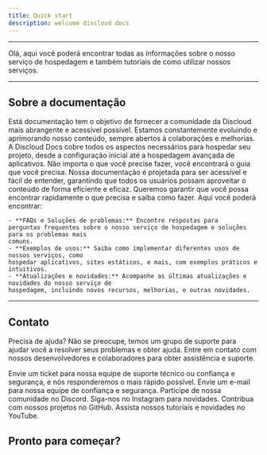```yaml
---
title: Quick start
description: welcome discloud docs
---
```


---

Olá, aqui você poderá encontrar todas as informações sobre o nosso serviço de hospedagem e também tutoriais de como utilizar nossos serviços.

---

## Sobre a documentação

<Accordions>
  <Accordion title="Quais os nossos objetivos?" emote="ClipboardCheck">
    Está documentação tem o objetivo de fornecer a comunidade da Discloud mais abrangente e
    acessível possível. Estamos constantemente evoluindo e aprimorando nosso conteúdo, sempre
    abertos à colaborações e melhorias.
  </Accordion>
  <Accordion title="Qual conteúdo temos?" emote="LibraryBig">
    A Discloud Docs cobre todos os aspectos necessários para hospedar seu projeto, desde a
    configuração inicial até a hospedagem avançada de aplicativos. Não importa o que você precise
    fazer, você encontrará o guia que você precisa.
  </Accordion>
  <Accordion title="Acessibilidade" emote="PersonStanding">
    Nossa documentação é projetada para ser acessível e fácil de entender, garantindo que todos os
    usuários possam aproveitar o conteúdo de forma eficiente e eficaz. Queremos garantir que você
    possa encontrar rapidamente o que precisa e saiba como fazer.
  </Accordion>
  <Accordion title="O que você irá encontrar?" emote="Search">
    Aqui você poderá encontrar: 
    
    - **FAQs e Soluções de problemas:** Encontre respostas para
    perguntas frequentes sobre o nosso serviço de hospedagem e soluções para os problemas mais
    comuns. 
    - **Exemplos de usos:** Saiba como implementar diferentes usos de nossos serviços, como
    hospedar aplicativos, sites estáticos, e mais, com exemplos práticos e intuitivos. 
    - **Atualizações e novidades:** Acompanhe as últimas atualizações e novidades do nosso serviço de
    hospedagem, incluindo novos recursos, melhorias, e outras novidades.
  </Accordion>
</Accordions>

---

## Contato

Precisa de ajuda? Não se preocupe, temos um grupo de suporte para ajudar você a resolver seus
problemas e obter ajuda. Entre em contato com nossos desenvolvedores e colaboradores para obter
assistência e suporte.

<Cards className="grid grid-cols-1 sm:grid-cols-2 md:grid-cols-3 gap-4">
  <Card
    title="Ticket"
    href="https://discordapp.com/channels/@me/930852077045940224/"
    className="border rounded-lg p-4"
  >
    Envie um ticket para nossa equipe de suporte técnico ou confiança e segurança, e nós
    responderemos o mais rápido possível.
  </Card>
  <Card
    title="Confiança e Segurança"
    href="mailto:abuse@discloudbot.com"
    className="border rounded-lg p-4"
  >
    Envie um e-mail para nossa equipe de confiança e segurança.
  </Card>
  <Card title="Discord" href="https://discord.discloudbot.com/" className="border rounded-lg p-4">
    Participe de nossa comunidade no Discord.
  </Card>
  <Card
    title="Instagram"
    href="https://www.instagram.com/discloudbot/"
    className="border rounded-lg p-4"
  >
    Siga-nos no Instagram para novidades.
  </Card>
  <Card title="Github" href="https://github.com/discloud" className="border rounded-lg p-4">
    Contribua com nossos projetos no GitHub.
  </Card>
  <Card
    title="YouTube"
    href="https://www.youtube.com/channel/UC9Q6b8Zb0Z1Jj5r6Z3Zvzjw"
    className="border rounded-lg p-4"
  >
    Assista nossos tutoriais e novidades no YouTube.
  </Card>
</Cards>

## Pronto para começar?

<Cards>
  <Card title="Como hospedar seu projeto" href="/docs/hosting" />
</Cards>
